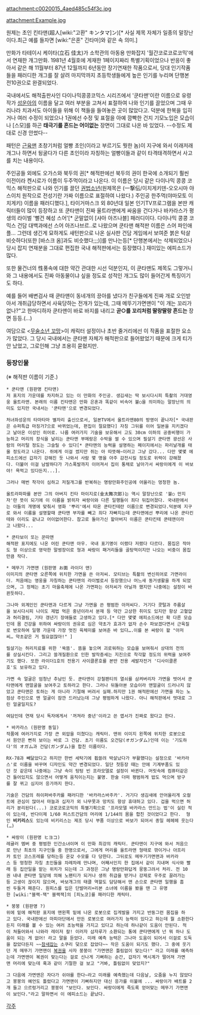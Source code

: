 attachment:c0020015_4aed485c54f3c.jpg
       
attachment:Example.jpg

원제는 초인 킨타맨(超人[wiki:"고환" キンタマ]ン)[* 사실 제목 자체가 일종의 말장난이다.최근 예를 들자면 [wiki:"은혼" 긴타마]와 같은 속 의미.] 

만화가 타테이시 케이타(立石 佳太)가 소학관의 아동용 만화잡지 '월간코로코로코믹'에서 연재한 개그만화. 1981년 4월호에 게재한 1페이지짜리 특별기획이었으나 반응이 좋아서 같은 해 11월부터 87년 12월까지 6년동안 장기연재한 작품으로서, 당대 인기작품들을 패러디한 개그를 잘 살려 마지막까지 초등학생들에게 높은 인기를 누리며 단행본 전10권으로 완결되었다.

국내에서도 해적출판사인 다이나믹콩콩코믹스 시리즈에서 '쿤타맨'이란 이름으로 유령작가 [[성운아]]의 이름을 달고 여러 부분을 고쳐서 표절하여 나와 인기를 끌었으며 그때 우리나라 치과서도 아이들을 위해 이 책들을 들여놓은 곳이 많았다고. 덕분에 한복을 입히거나 여러 수정이 되었으나 1권에선 수정 및 표절을 아예 깜빡한 건지 기모노입은 모습이나 [스모]를 하곤 '''태극기를 흔드는 어이없는''' 장면이 그대로 나온 바 있었다. --수정도 제대로 신경 안썼다--

패턴은 [[근육맨]] 초창기처럼 얼빵 초인(이라고 부르기도 뭣한 놈)이 지구에 와서 이래저래 개그나 하면서 뒹굴다가 다른 초인이라 자칭하는 얼빵이들과 같이 타격태격하면서 사고를 치는 내용이다.

주인공들 외에도 오가스와 북두의 권[* 해적판에선 북두의 권이 한국에 소개되기 훨씬 이전이라 켄시로가 이름이 두주먹이라고 나온다. 이 이름은 당시 같은 다이나믹 콩콩 코믹스 해적판으로 나와 인기를 끌던 [[권법소년]](원제목은 (一撃伝/이치게키덴-오오시마 야스이치 원작으로 전성기란 가짜 이름으로 표절하여 나왔다.) 주인공 한주먹(야마모토 이치게키) 이름을 패러디했다.], 타이거마스크 외 80년대 일본 인기TV프로그램을 본딴 캐릭터들이 많이 등장하고 또 쿤타맨이 진짜 울트라맨에게 싸움을 건다거나 바카라스가 평생의 라이벌 '뻘건 혜성 스어'[* 군말없이 [샤아 아즈나블] 패러디이다. 다이나믹 콩콩 코믹스 건담 대백과에선 스어 아즈나브르..로 나왔으며 쿤타맨 해적판 이름은 스어 파인애플… 그런데 생긴게 묘하게도 새턴판으로 나온 실사판 건담 게임에서 보여준 붉은 턱살 비슷하다(또한 [바스크 옴]과도 비슷했다;;;)]를 만나는등[* 단행본에서는 삭제되었으나 당시 잡지 연재분을 그대로 편집한 국내 해적판에서는 등장했다.] 재미있는 에피소드가 많다.

또한 물건너의 性풍속에 대한 약간 관대한 시선 덕분인지, 이 쿤타맨도 제목도 그렇거니와 그 내용에서도 진짜 아동물이냐 싶을 정도로 성적인 개그도 많이 들어간게 특징이기도 하다.

예를 들어 배변검사 때 쿤타맨이 동네개의 끙아를 냈다가 친구들에게 진짜 개로 오인받아서 개취급당하면서 사육당하는 전개가 있는데, 그때 메뚜기가면맨이 "이 개는 꼬리가 없나?"고 한마디하자 쿤타맨이 바로 바지를 내리고 '''곧○를 꼬리처럼 딸랑딸랑 흔드는''' 장면 등등.(…)

여담으로 <[[무술소년 꼬망]]>이 캐릭터 설정이나 초반 줄거리에선 이 작품을 표절한 요소가 많았다. 그 당시 국내에서는 쿤타맨 자체가 해적판으로 들어왔었기 때문에 크게 티가 안 났었고, 그로인해 그냥 조용히 묻혔지만.

=== 등장인물 ===
(※ 해적판 이름이 기준.)

 * 쿤타맨 (원판명 킨타맨)
 저 표지의 가운데를 차지하고 있는 이 만화의 주인공. 생김새는 딱 보시다시피 특촬의 거대영웅 울트라맨. 본래의 이름 킨타맨은 만화 은혼과 똑같이 비속어 불○을 의미하는 말장난의 의미도 있지만 국내서는 '쿤타맨'으로 변경되었다.

 처녀좌성운의 타마타마 별자리 출신으로서, 일본TV에서 울트라맨80의 방영이 끝나자[* 국내판은 슈퍼특급 마징가7으로 바뀌었는데, 편집이 절묘했다] 자칭 그뒤를 이어 일본을 지키겠다고 날아온 이성인 히어로. 나름 여러가지 기술을 보유해서 고도 30cm 이하의 공중비행이 가능하고 머리의 장식을 날리는 쿤타맨 부메랑은 수박을 썰 수 있으며 필살기 쿤타맨 광선은 사람의 머리털 정도는 그슬릴 수 있다[* 쿤타맨의 능력을 설명하는 페이지에서는 파리날개를 태울 정도라고 나온다. 쥐에게 이걸 썼지만 쥐는 아 따뜻해~이러고 그냥 갔다... 다만 몇몇 에피소드에선 갑자기 강해진 듯 나와서 사람 몇 명을 아주 감전시킬 정도로 위력이 강해졌다. 더불어 이걸 남발하다가 가스폭발까지 이어져서 집이 통채로 날아가서 싸랑이에게 이 바보야! 욕먹고 있다든지...].

 그러나 매번 착각이 심하고 저질개그를 반복하는 명랑만화주인공에 어울리는 멍청한 놈.

 울트라파파를 본딴 그의 아버지 킨타 마이지로(金太舞次郞)는 역시 말장난으로 '불○ 만지자'란 뜻이 되기에 이 이름을 밝히자 싸랑이와 다른 일행들이 죄다 뒤집어졌다. 국내판에서는 아들의 개명에 맞춰서 영화 '뿌리'에서 따온 쿤타킨테란 이름으로 변경되었다.덕분에 지구로 와서 이름을 설명할때 쿤타맨 부자를 빼고 죄다 자빠지는데 쿤타맨에선 뿌리에 나온 쿤타킨테와 이리도 같냐고 어이없어한다. 참고로 돌아가신 할아버지 이름은 쿤타킨테 쿤테맨이라고 나왔다...

 * 쿤타보이 또는 꾼따맨 
 해적판 표지에도 나온 어린 쿤타맨 아우. 국내 표기명이 이랬다 저랬다 다르다. 몸집은 작아도 형 이상으로 영악한 말썽장이로 형과 싸랑이 패거리들을 골탕먹이지만 나오는 비중이 몸집만큼 작다.

 * 메뚜기 가면맨 (원판명 お面 라이더 맨)
 이미지의 쿤타맨 오른쪽에 위치한 가면을 쓴 아저씨. 모티브는 특촬의 변신히어로 가면라이더. 처음에는 영웅을 자칭하는 쿤타맨의 라이벌로서 등장했으나 어느새 동거생활을 하게 되었으며, 그 정체는 초기 마을축제에 나온 가면파는 아저씨가 아닐까 했지만 나중에는 설정이 바뀐듯하다. 

 그나마 외계인인 쿤타맨과 다르게 그냥 가면을 쓴 평범한 아저씨다. 거기다 콧털과 주름살을 보시다시피 나이도 제법 먹은 중년이라서 분재 등 약간 고상한 취미도 있지만 항상 고혈압과 허리결림, 기타 갱년기 장애들로 고생하고 있다.[* 다만 몇몇 에피소드에선 확 다른 모습인데 몸 건강을 위하여 싸랑이의 권유로 심은 약초가 효과가 없자 손수 파보겠다면서 근육질로 변모하여 일행 가운데 가장 멋진 육체미를 보여준 바 있다….이를 본 싸랑이 왈 "아저씨… 약초같은 거 필요없잖아!" ] 

 필살기는 허리치료를 위한 '쑥뜸'. 뜸을 놓으며 괴로워하는 모습을 보여줘서 상대의 전의를 상실시킨다. 그리고 쓸개질환으로 인한 발작증세는 지진으로 착각할 정도의 위력을 보여주기도 했다. 또한 라이더1호의 전용기 사이클론호를 본딴 전용 세발자전거 '디사이클론호'도 보유하고 있다.

 가면 속 얼굴은 엄청난 추남인 듯. 쿤타맨이 강철팬티의 열쇠를 삼켜버리자 가면을 벗어서 쿤타맨에게 맨얼굴을 보여주고 토하라고 한다. 그러나 뒤돌아본 모습이라 맨얼굴이 드러나지 않았고 쿤타맨은 토하는 게 아니라 기절해 버려서 실패.하지만 1권 해적판에선 가면을 파는 노점상 주인으로 맨 얼굴이 잠깐 드러났는데 그냥 평범하게 나왔다. 아니 해적판에서 멋대로 그린 얼굴일지도?

 여담인데 연재 당시 독자에게서 '꺼져라 중년'이라고 쓴 엽서가 진짜로 왔다고 한다.

 * 바카라스 (원판명 동일)
 작품에 여러가지로 가장 큰 외압을 미쳤다는 캐릭터. 맨위 이미지 왼쪽에 위치한 로봇으로서 원안은 뻔히 보이는 바로 그 건담. 초기 이름도 오건담(オガンダム)인데 이는 '기도하다'의 オガム과 건담(ガンダム)을 합친 이름이다.

 RX-78과 빼닮았다고 하지만 한번 세탁기에 휩쓸려 박살났다가 부활했다는 설정으로 '바카라스'로 이름을 바꾸며 디자인도 약간 변경되었다. 일단 첫등장 때는 안에 기계부품도 있던 것 같은데 나중에는 그냥 속이 텅텅 빈 프라모델로 설정이 바뀐다. 머릿속에 컴퓨터같은건 들어있지도 않으면서 어떻게 움직이는지는 불명. 한술 더떠 평범하게 밥도 먹으며 방구를 잘 뀌고 심지어 응가까지 한다.

 기술은 건담의 하이퍼바주카를 패러디한 '바카라스바주카'. 거기다 생김새에 안어울리게 오컬트에 관심이 많아서 마늘과 십자가 외 나무못과 망치도 항상 휴대하고 있다. 겁을 먹으면 허리가 분리된다(...) 코로코로코믹의 특별기획으로 '프라모델 바카라스 만드는 법'이 실린 적이 있는데, 반다이제 1/60 퍼스트건담의 머리에 1/144의 몸을 합친 것이었다고 한다.  형인 '''비키리스'''도 있는데 비키리스는 제조 당시 부품 이상으로 바보가 되어서 종일 헤헤헤 웃는다(…)


 * 싸랑이 (원판명 ヒヨコ)
 레귤러 멤버 중 평범한 인간소녀이며 이 만화 최강의 캐릭터. 쿤타맨이 지구에 와서 처음으로 만난 최초의 지구인들 중 한명으로서, 그에게 머리를 울트라맨 형태로 깎이거나 아프리카 토인 코스프레를 당하는등 온갖 수모를 다 당한다. 그뒤로도 메뚜기가면맨과 바카라스 등 멍청한 자칭 초인들을 차례차례 만나며, 어째서인지 한 집에서 같이 지내며 식사와 빨래 등 집안일을 맡는 위치가 되는데 그 과정은 그냥 명랑만화답게 뭉뚱그려서 처리. 전 10권 내내 쿤타맨 일당에 의해 노팬티가 되거나 생쥐 취급을 받거나 강제로 우주로 끌려가는등 고생이 끊이지 않으며, 바보개그의 태클 역할도 담당해서 맨 손으로 쿤타맨 일행을 흠씬 두들겨 패준다. 원피스를 입은 단발머리+리본 소녀에 이름을 봤을 땐 그 유명한 [wiki:"블랙·잭" 블랙잭]의 [피노코]를 패러디한 캐릭터.

 * 붕붕 (원판명 ?)
 위에 밑에 해적판 표지에 맨왼쪽 밑에 나온 로봇으로 집게발을 가지고 반둥그런 몸집을 하고 있다. 국내판에선 마피아단에서 만든 로봇으로 여러가지 능력이 있다고 하는데 뭘 소환한다든지 미래를 볼 수 있는 여러 초능력을 가지고 있다고 하는데 하나같이 도움이 안된다. 적이 쳐들어와서 나와라 레이저 칼! 이러자 삽자루가 소환되는 통에 쿤타맨에게 넌 뭐 하나 도움이 되는 게 없어! 라고 말을 듣었다. 미래 예측 능력은 그나마 도움이 되어서 이걸로 도둑을 잡았다든지 ~~[[참새]]잡는 소쿠리 덫으로 잡았다~~ 작은 도움이 되기도 했다. 그 중에 웃기던 게 메뚜기 가면맨이 [[복권]]을 사자 붕붕이 "가면맨은 틀림없이 맞는다!" 라고 미래를 예측하는데 가면맨이 복권이 맞는다는 걸로 신나게 기뻐하는 순간, 갑자기 벽시계가 떨어져 가면맨 머리에 맞는데 혹과 같이 기절한 걸 보고 "거봐, 틀림없이 맞았지?" 

 그 다음에 가면맨은 자다가 쉬야를 한다~라고 미래를 예측했는데 다음날, 오줌을 누지 않았다고 붕붕의 예언도 틀렸다고 가면맨이 기뻐하지만 대신 응가를 이불에 ... 싸랑이가 배트를 2개 들고 으르렁거리고 붕붕이 "보인다. 보인다. 싸랑이에게 죽도록 얻어맞는 메뚜기 가면맨이 보인다."라고 말하면서 이 에피소드는 끝났다.
[[각주]]
